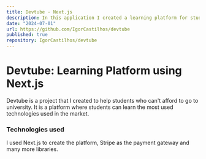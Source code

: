 ```yaml
---
title: Devtube - Next.js
description: In this application I created a learning platform for students who can't afford going to university
date: "2024-07-01"
url: https://github.com/IgorCastilhos/devtube
published: true
repository: IgorCastilhos/devtube
---
```



# Devtube: Learning Platform using Next.js

Devtube is a project that I created to help students who can't afford to go to university. It is a platform where students can learn the most used technologies used in the market.

### Technologies used

I used Next.js to create the platform, Stripe as the payment gateway and many more libraries.

